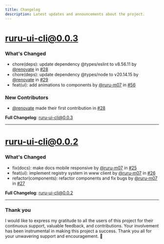 ```yaml
---
title: Changelog
description: Latest updates and announcements about the project.
---
```


# ruru-ui-cli@0.0.3

### What's Changed

- chore(deps): update dependency @types/eslint to v8.56.11 by [@renovate](https://github.com/apps/renovate) in [#28](https://github.com/ruru-m07/ruru-ui/pull/28)
- chore(deps): update dependency @types/node to v20.14.15 by [@renovate](https://github.com/apps/renovate) in [#29](https://github.com/ruru-m07/ruru-ui/pull/29)
- feat(ui): add animations to components by [@ruru-m07](https://github.com/ruru-m07) in [#56](https://github.com/ruru-m07/ruru-ui/pull/56)

### New Contributors

- [@renovate](https://github.com/apps/renovate) made their first contribution in [#28](https://github.com/ruru-m07/ruru-ui/pull/28)

**Full Changelog**: [ruru-ui-cli@0.0.3](https://github.com/ruru-m07/ruru-ui/compare/ruru-ui-cli@0.0.2...ruru-ui-cli@0.0.3)

---

# ruru-ui-cli@0.0.2

### What's Changed
- fix(docs): make docs mobile responsive by [@ruru-m07](https://github.com/ruru-m07) in [#25](https://github.com/ruru-m07/ruru-ui/pull/25)
- feat(ui): implement registry system in www client by [@ruru-m07](https://github.com/ruru-m07) in [#26](https://github.com/ruru-m07/ruru-ui/pull/26)
- refactor(components): refactor components and fix bugs by [@ruru-m07](https://github.com/ruru-m07) in [#27](https://github.com/ruru-m07/ruru-ui/pull/27)


**Full Changelog**: [ruru-ui-cli@0.0.2](https://github.com/ruru-m07/ruru-ui/compare/ruru-ui@1.0.3...ruru-ui-cli@0.0.2)

---

### Thank you

I would like to express my gratitude to all the users of this project for their continuous support, valuable feedback, and contributions. Your involvement has been instrumental in making this project a success. Thank you all for your unwavering support and encouragement. 🙏
